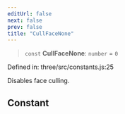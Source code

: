 ```yaml
---
editUrl: false
next: false
prev: false
title: "CullFaceNone"
---
```


> `const` **CullFaceNone**: `number` = `0`

Defined in: three/src/constants.js:25

Disables face culling.

## Constant
